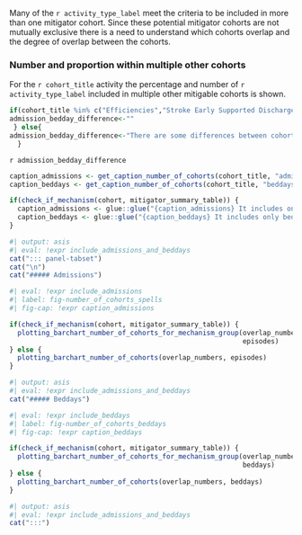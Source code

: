 
Many of the `r activity_type_label` meet the criteria to be included in more than one mitigator cohort. Since these potential mitigator cohorts are not mutually exclusive there is a need to understand which cohorts overlap and the degree of overlap between the cohorts.

### Number and proportion within multiple other cohorts

For the `r cohort_title` activity the percentage and number of `r activity_type_label` included in multiple other mitigable cohorts is shown. 

```r
if(cohort_title %in% c("Efficiencies","Stroke Early Supported Discharge", "Admissions with Mental Health Comorbidities", "Emergency Admission of Older People", "Admission With No Overnight Stay and No Procedure (Children)", "Admission With No Overnight Stay and No Procedure (Adults)")) {
admission_bedday_difference<-""
 } else{
admission_bedday_difference<-"There are some differences between cohort overlap for admissions and beddays, this is because efficiency mitigators are not included in admissions data as they do not impact the number of admissions, but are included in the beddays data as they influence length of stay."
  }

```

`r admission_bedday_difference`


```r
caption_admissions <- get_caption_number_of_cohorts(cohort_title, "admissions")
caption_beddays <- get_caption_number_of_cohorts(cohort_title, "beddays")

if(check_if_mechanism(cohort, mitigator_summary_table)) {
  caption_admissions <- glue::glue("{caption_admissions} It includes only admissions for mitigator cohorts within this {cohort_title} group.")
  caption_beddays <- glue::glue("{caption_beddays} It includes only beddays for mitigator cohorts within this {cohort_title} group.")
}
```

```r
#| output: asis
#| eval: !expr include_admissions_and_beddays
cat("::: panel-tabset")
cat("\n")
cat("##### Admissions")
```

```r
#| eval: !expr include_admissions
#| label: fig-number_of_cohorts_spells
#| fig-cap: !expr caption_admissions

if(check_if_mechanism(cohort, mitigator_summary_table)) {
  plotting_barchart_number_of_cohorts_for_mechanism_group(overlap_numbers, 
                                                          episodes)
} else {
  plotting_barchart_number_of_cohorts(overlap_numbers, episodes)
}
```

```r
#| output: asis
#| eval: !expr include_admissions_and_beddays
cat("##### Beddays")
```

```r
#| eval: !expr include_beddays
#| label: fig-number_of_cohorts_beddays
#| fig-cap: !expr caption_beddays

if(check_if_mechanism(cohort, mitigator_summary_table)) {
  plotting_barchart_number_of_cohorts_for_mechanism_group(overlap_numbers, 
                                                          beddays)
} else {
  plotting_barchart_number_of_cohorts(overlap_numbers, beddays)
}
```

```r
#| output: asis
#| eval: !expr include_admissions_and_beddays
cat(":::")
```